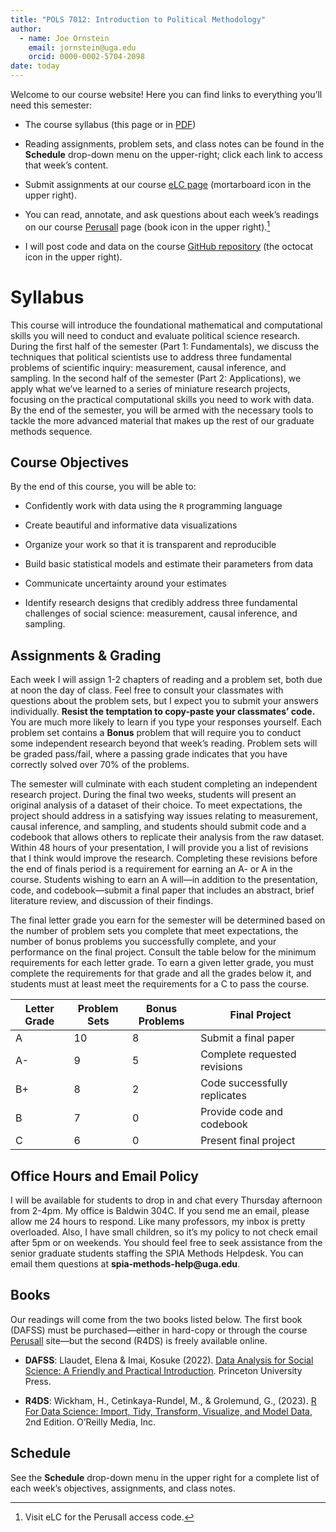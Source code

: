 ```yaml
---
title: "POLS 7012: Introduction to Political Methodology"
author: 
  - name: Joe Ornstein
    email: jornstein@uga.edu
    orcid: 0000-0002-5704-2098
date: today
---
```


Welcome to our course website! Here you can find links to everything you'll need this semester:

-   The course syllabus (this page or in [PDF](syllabus/POLS-7012-syllabus.pdf))

-   Reading assignments, problem sets, and class notes can be found in the **Schedule** drop-down menu on the upper-right; click each link to access that week's content.

-   Submit assignments at our course [eLC page](https://uga.view.usg.edu/d2l/home/3639787) (mortarboard icon in the upper right).

-   You can read, annotate, and ask questions about each week's readings on our course [Perusall](https://app.perusall.com/courses/introduction-to-political-methodology/) page (book icon in the upper right).[^1]

-   I will post code and data on the course [GitHub repository](https://github.com/joeornstein/intro-political-methodology) (the octocat icon in the upper right).

[^1]: Visit eLC for the Perusall access code.

# Syllabus

This course will introduce the foundational mathematical and computational skills you will need to conduct and evaluate political science research. During the first half of the semester (Part 1: Fundamentals), we discuss the techniques that political scientists use to address three fundamental problems of scientific inquiry: measurement, causal inference, and sampling. In the second half of the semester (Part 2: Applications), we apply what we've learned to a series of miniature research projects, focusing on the practical computational skills you need to work with data. By the end of the semester, you will be armed with the necessary tools to tackle the more advanced material that makes up the rest of our graduate methods sequence.

## Course Objectives

By the end of this course, you will be able to:

-   Confidently work with data using the `R` programming language

-   Create beautiful and informative data visualizations

-   Organize your work so that it is transparent and reproducible

-   Build basic statistical models and estimate their parameters from data

-   Communicate uncertainty around your estimates

-   Identify research designs that credibly address three fundamental challenges of social science: measurement, causal inference, and sampling.

## Assignments & Grading

Each week I will assign 1-2 chapters of reading and a problem set, both due at noon the day of class. Feel free to consult your classmates with questions about the problem sets, but I expect you to submit your answers individually. **Resist the temptation to copy-paste your classmates' code.** You are much more likely to learn if you type your responses yourself. Each problem set contains a **Bonus** problem that will require you to conduct some independent research beyond that week's reading. Problem sets will be graded pass/fail, where a passing grade indicates that you have correctly solved over 70% of the problems.

The semester will culminate with each student completing an independent research project. During the final two weeks, students will present an original analysis of a dataset of their choice. To meet expectations, the project should address in a satisfying way issues relating to measurement, causal inference, and sampling, and students should submit code and a codebook that allows others to replicate their analysis from the raw dataset. Within 48 hours of your presentation, I will provide you a list of revisions that I think would improve the research. Completing these revisions before the end of finals period is a requirement for earning an A- or A in the course. Students wishing to earn an A will—in addition to the presentation, code, and codebook—submit a final paper that includes an abstract, brief literature review, and discussion of their findings.

The final letter grade you earn for the semester will be determined based on the number of problem sets you complete that meet expectations, the number of bonus problems you successfully complete, and your performance on the final project. Consult the table below for the minimum requirements for each letter grade. To earn a given letter grade, you must complete the requirements for that grade and all the grades below it, and students must at least meet the requirements for a C to pass the course.

| Letter Grade | Problem Sets | Bonus Problems | Final Project                |
|--------------|--------------|----------------|------------------------------|
| A            | 10           | 8              | Submit a final paper         |
| A-           | 9            | 5              | Complete requested revisions |
| B+           | 8            | 2              | Code successfully replicates |
| B            | 7            | 0              | Provide code and codebook    |
| C            | 6            | 0              | Present final project        |

## Office Hours and Email Policy

I will be available for students to drop in and chat every Thursday afternoon from 2-4pm. My office is Baldwin 304C. If you send me an email, please allow me 24 hours to respond. Like many professors, my inbox is pretty overloaded. Also, I have small children, so it's my policy to not check email after 5pm or on weekends. You should feel free to seek assistance from the senior graduate students staffing the SPIA Methods Helpdesk. You can email them questions at **spia-methods-help\@uga.edu**.

## Books

Our readings will come from the two books listed below. The first book (DAFSS) must be purchased---either in hard-copy or through the course [Perusall](https://app.perusall.com/courses/introduction-to-political-methodology/) site---but the second (R4DS) is freely available online.

-   **DAFSS**: Llaudet, Elena & Imai, Kosuke (2022). [Data Analysis for Social Science: A Friendly and Practical Introduction](https://press.princeton.edu/books/paperback/9780691199436/data-analysis-for-social-science). Princeton University Press.

-   **R4DS**: Wickham, H., Cetinkaya-Rundel, M., & Grolemund, G., (2023). [R For Data Science: Import, Tidy, Transform, Visualize, and Model Data](https://r4ds.hadley.nz/), 2nd Edition. O'Reilly Media, Inc.

## Schedule

See the **Schedule** drop-down menu in the upper right for a complete list of each week's objectives, assignments, and class notes.
